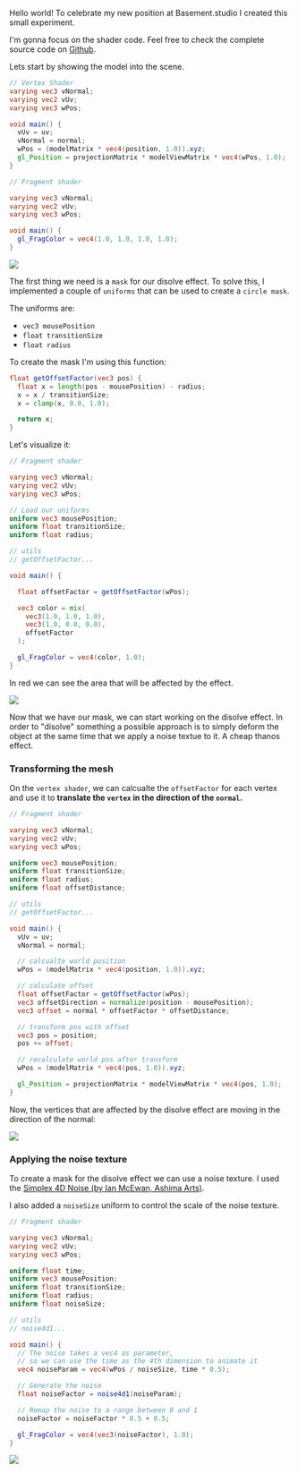 

Hello world! To celebrate my new position at Basement.studio I created this
small experiment.

I'm gonna focus on the shader code. Feel free to check the complete source code on [Github](https://github.com/matiasngf/portfolio/tree/main/packages/experiments/shaders/basement-logo).

Lets start by showing the model into the scene.

```glsl
// Vertex Shader
varying vec3 vNormal;
varying vec2 vUv;
varying vec3 wPos;

void main() {
  vUv = uv;
  vNormal = normal;
  wPos = (modelMatrix * vec4(position, 1.0)).xyz;
  gl_Position = projectionMatrix * modelViewMatrix * vec4(wPos, 1.0);
}
```

```glsl
// Fragment shader

varying vec3 vNormal;
varying vec2 vUv;
varying vec3 wPos;

void main() {
  gl_FragColor = vec4(1.0, 1.0, 1.0, 1.0);
}
```

<Image src={displayLogo} />

The first thing we need is a `mask` for our disolve effect. To solve this, I implemented a couple of `uniforms` that can be used to create a `circle mask`.

The uniforms are:

- `vec3 mousePosition`
- `float transitionSize`
- `float radius`

To create the mask I'm using this function:

```glsl
float getOffsetFactor(vec3 pos) {
  float x = length(pos - mousePosition) - radius;
  x = x / transitionSize;
  x = clamp(x, 0.0, 1.0);

  return x;
}
```

Let's visualize it:

```glsl
// Fragment shader

varying vec3 vNormal;
varying vec2 vUv;
varying vec3 wPos;

// Load our uniforms
uniform vec3 mousePosition;
uniform float transitionSize;
uniform float radius;

// utils
// getOffsetFactor...

void main() {

  float offsetFactor = getOffsetFactor(wPos);

  vec3 color = mix(
    vec3(1.0, 1.0, 1.0),
    vec3(1.0, 0.0, 0.0),
    offsetFactor
  );

  gl_FragColor = vec4(color, 1.0);
}
```

In red we can see the area that will be affected by the effect.

<Image src={mouseHover} />

Now that we have our mask, we can start working on the disolve effect. In order to "disolve" something a possible approach is to simply deform the object at the same time that we apply a noise textue to it. A cheap thanos effect.

### Transforming the mesh

On the `vertex shader`, we can calcualte the `offsetFactor` for each vertex and use it to **translate the `vertex` in the direction of the `normal`.**

```glsl
// Fragment shader

varying vec3 vNormal;
varying vec2 vUv;
varying vec3 wPos;

uniform vec3 mousePosition;
uniform float transitionSize;
uniform float radius;
uniform float offsetDistance;

// utils
// getOffsetFactor...

void main() {
  vUv = uv;
  vNormal = normal;

  // calcualte world position
  wPos = (modelMatrix * vec4(position, 1.0)).xyz;

  // calculate offset
  float offsetFactor = getOffsetFactor(wPos);
  vec3 offsetDirection = normalize(position - mousePosition);
  vec3 offset = normal * offsetFactor * offsetDistance;

  // transform pos with offset
  vec3 pos = position;
  pos += offset;

  // recalculate world pos after transform
  wPos = (modelMatrix * vec4(pos, 1.0)).xyz;

  gl_Position = projectionMatrix * modelViewMatrix * vec4(pos, 1.0);
}
```

Now, the vertices that are affected by the disolve effect are moving in the direction of the normal:

<Image src={meshTransform} />

### Applying the noise texture

To create a mask for the disolve effect we can use a noise texture. I used the [Simplex 4D Noise (by Ian McEwan, Ashima Arts)](https://gist.github.com/patriciogonzalezvivo/670c22f3966e662d2f83).

I also added a `noiseSize` uniform to control the scale of the noise texture.

```glsl
// Fragment shader

varying vec3 vNormal;
varying vec2 vUv;
varying vec3 wPos;

uniform float time;
uniform vec3 mousePosition;
uniform float transitionSize;
uniform float radius;
uniform float noiseSize;

// utils
// noise4d1...

void main() {
  // The noise takes a vec4 as parameter,
  // so we can use the time as the 4th dimension to animate it
  vec4 noiseParam = vec4(wPos / noiseSize, time * 0.5);

  // Generate the noise
  float noiseFactor = noise4d1(noiseParam);

  // Remap the noise to a range between 0 and 1
  noiseFactor = noiseFactor * 0.5 + 0.5;

  gl_FragColor = vec4(vec3(noiseFactor), 1.0);
}
```

<Image src={noisePreview} />
